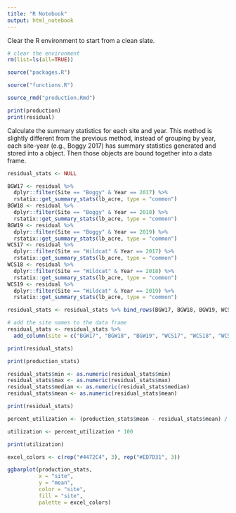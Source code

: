 ```yaml
---
title: "R Notebook"
output: html_notebook
---
```


Clear the R environment to start from a clean slate.

```r
# clear the environment
rm(list=ls(all=TRUE))
```

```r
source("packages.R")
```

```r
source("functions.R")
```

```r
source_rmd("production.Rmd")
```

```r
print(production)
print(residual)
```

Calculate the summary statistics for each site and year. This method is slightly different from the previous method, instead of grouping by year, each site-year (e.g., Boggy 2017) has summary statistics generated and stored into a object. Then those objects are bound together into a data frame.

```r
residual_stats <- NULL

BGW17 <- residual %>% 
  dplyr::filter(Site == "Boggy" & Year == 2017) %>% 
  rstatix::get_summary_stats(lb_acre, type = "common")
BGW18 <- residual %>% 
  dplyr::filter(Site == "Boggy" & Year == 2018) %>% 
  rstatix::get_summary_stats(lb_acre, type = "common")
BGW19 <- residual %>% 
  dplyr::filter(Site == "Boggy" & Year == 2019) %>% 
  rstatix::get_summary_stats(lb_acre, type = "common")
WCS17 <- residual %>% 
  dplyr::filter(Site == "Wildcat" & Year == 2017) %>% 
  rstatix::get_summary_stats(lb_acre, type = "common")
WCS18 <- residual %>% 
  dplyr::filter(Site == "Wildcat" & Year == 2018) %>% 
  rstatix::get_summary_stats(lb_acre, type = "common")
WCS19 <- residual %>% 
  dplyr::filter(Site == "Wildcat" & Year == 2019) %>% 
  rstatix::get_summary_stats(lb_acre, type = "common")

residual_stats <- residual_stats %>% bind_rows(BGW17, BGW18, BGW19, WCS17, WCS18, WCS19)

# add the site names to the data frame 
residual_stats <- residual_stats %>% 
  add_column(site = c("BGW17", "BGW18", "BGW19", "WCS17", "WCS18", "WCS19"), .before = 1)

print(residual_stats)
```

```r
print(production_stats)
```
```r
residual_stats$min <- as.numeric(residual_stats$min) 
residual_stats$max <- as.numeric(residual_stats$max)
residual_stats$median <- as.numeric(residual_stats$median)
residual_stats$mean <- as.numeric(residual_stats$mean)

print(residual_stats)
```

```r
percent_utilization <- (production_stats$mean - residual_stats$mean) / production_stats$mean

utilization <- percent_utilization * 100

print(utilization)
```
```r
excel_colors <- c(rep("#4472C4", 3), rep("#ED7D31", 3))
```

```r
ggbarplot(production_stats, 
          x = "site", 
          y = "mean",
          color = "site",
          fill = "site",
          palette = excel_colors)
```
